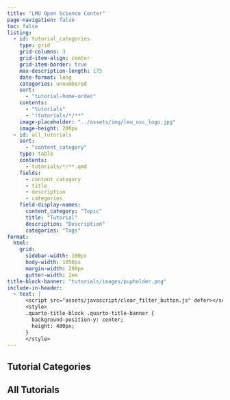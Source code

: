 ```yaml
---
title: "LMU Open Science Center"
page-navigation: false
toc: false
listing:
  - id: tutorial_categories
    type: grid
    grid-columns: 3
    grid-item-align: center
    grid-item-border: true
    max-description-length: 175
    date-format: long
    categories: unnumbered
    sort:
      - "tutorial-home-order"
    contents: 
      - "tutorials"
      - "!tutorials/*/**"
    image-placeholder: "../assets/img/lmu_osc_logo.jpg"
    image-height: 200px
  - id: all_tutorials
    sort:
      - "content_category"
    type: table
    contents:
      - tutorials/*/**.qmd
    fields: 
      - content_category
      - title
      - description
      - categories
    field-display-names:
      content_category: "Topic"
      title: "Tutorial"
      description: "Description"
      categories: "Tags"
format:
  html:
    grid:
      sidebar-width: 100px
      body-width: 1050px
      margin-width: 200px
      gutter-width: 2em
title-block-banner: "tutorials/images/pupholder.png"
include-in-header:
  - text: |
      <script src="assets/javascript/clear_filter_button.js" defer></script>
      <style>
      .quarto-title-block .quarto-title-banner {
        background-position-y: center;
        height: 400px;
      }
      </style>
---
```


```{=html}
<style>
.card {
	--bs-card-border-width: 4px !important;
	--bs-card-border-color: rgba(0, 153, 51, 0.3) !important;
}

h5, .h5 {
	font-size: 2.3rem;
}

.quarto-grid-item .listing-categories .listing-category {
	color: #009FE3;
	border: solid 1px #009FE3;
	border-radius: .25rem;
	text-transform: uppercase;
	font-size: .85em;
	padding-left: .5em;
	padding-right: .5em;
	padding-top: .15em;
	padding-bottom: .15em;
	cursor: pointer;
	margin-right: 8px;
	margin-bottom: 8px;
}

.quarto-grid-item .card-text {
	font-size: 1.2em;
}

</style>


```

## Tutorial Categories

:::{#tutorial_categories}
:::


## All Tutorials

:::{#all_tutorials}
:::